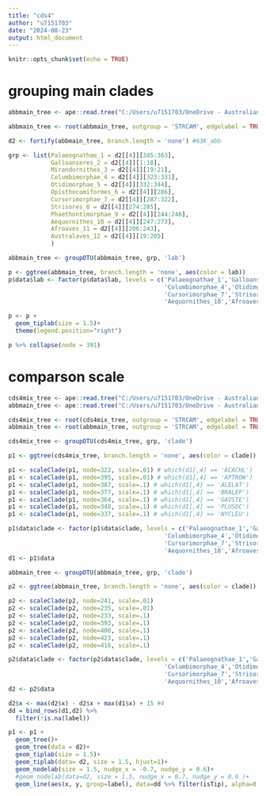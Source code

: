 ```yaml
---
title: "cds4"
author: "u7151703"
date: "2024-08-23"
output: html_document
---
```


```r
knitr::opts_chunk$set(echo = TRUE)
```

# grouping main clades
```r
abbmain_tree <- ape::read.tree("C:/Users/u7151703/OneDrive - Australian National University/Desktop/research/aves_evo/draft_results/63K_abb.treefile")

abbmain_tree <- root(abbmain_tree, outgroup = 'STRCAM', edgelabel = TRUE)

d2 <- fortify(abbmain_tree, branch.length = 'none') #63K_abb

grp <- list(Palaeognathae_1 = d2[[4]][345:363],
            Galloanseres_2 = d2[[4]][1:18],
            Mirandornithes_3 = d2[[4]][19:21],
            Columbimorphae_4 = d2[[4]][323:331],
            Otidimorphae_5 = d2[[4]][332:344],
            Opisthocomiformes_6 = d2[[4]][286],
            Cursorimorphae_7 = d2[[4]][287:322],
            Strisores_8 = d2[[4]][274:285],
            Phaethontimorphae_9 = d2[[4]][244:246],
            Aequornithes_10 = d2[[4]][247:273],
            Afroaves_11 = d2[[4]][206:243],
            Australaves_12 = d2[[4]][19:205]
            )

abbmain_tree <- groupOTU(abbmain_tree, grp, 'lab')
```

```r
p <- ggtree(abbmain_tree, branch.length = 'none', aes(color = lab))
p$data$lab <- factor(p$data$lab, levels = c('Palaeognathae_1','Galloanseres_2','Mirandornithes_3',
                                            'Columbimorphae_4','Otidimorphae_5','Opisthocomiformes_6',
                                            'Cursorimorphae_7','Strisores_8','Phaethontimorphae_9',
                                            'Aequornithes_10','Afroaves_11','Australaves_12'))
```


```r
p <- p +
  geom_tiplab(size = 1.5)+
  theme(legend.position="right")
```

```r
p %>% collapse(node = 391)
```


# comparson scale
```r
cds4mix_tree <- ape::read.tree("C:/Users/u7151703/OneDrive - Australian National University/Desktop/research/aves_evo/draft_results/cds4/mixture.treefile")
abbmain_tree <- ape::read.tree("C:/Users/u7151703/OneDrive - Australian National University/Desktop/research/aves_evo/draft_results/cds4/species_pruned.treefile")
```

```r
cds4mix_tree <- root(cds4mix_tree, outgroup = 'STRCAM', edgelabel = TRUE)
abbmain_tree <- root(abbmain_tree, outgroup = 'STRCAM', edgelabel = TRUE)
```

```r
cds4mix_tree <- groupOTU(cds4mix_tree, grp, 'clade')

p1 <- ggtree(cds4mix_tree, branch.length = 'none', aes(color = clade))

p1 <- scaleClade(p1, node=322, scale=.01) # which(d1[,4] == 'ACACHL')
p1 <- scaleClade(p1, node=395, scale=.01) # which(d1[,4] == 'APTROW')
p1 <- scaleClade(p1, node=387, scale=.1) # which(d1[,4] == 'ALELAT')
p1 <- scaleClade(p1, node=377, scale=.1) # which(d1[,4] == 'BRALEP')
p1 <- scaleClade(p1, node=364, scale=.1) # which(d1[,4] == 'GAVSTE')
p1 <- scaleClade(p1, node=348, scale=.1) # which(d1[,4] == 'PLUSOC')
p1 <- scaleClade(p1, node=337, scale=.1) # which(d1[,4] == 'NYCLEU')

p1$data$clade <- factor(p1$data$clade, levels = c('Palaeognathae_1','Galloanseres_2','Mirandornithes_3',
                                            'Columbimorphae_4','Otidimorphae_5','Opisthocomiformes_6',
                                            'Cursorimorphae_7','Strisores_8','Phaethontimorphae_9',
                                            'Aequornithes_10','Afroaves_11','Australaves_12'))
d1 <- p1$data
```

```r
abbmain_tree <- groupOTU(abbmain_tree, grp, 'clade')

p2 <- ggtree(abbmain_tree, branch.length = 'none', aes(color = clade))

p2 <- scaleClade(p2, node=241, scale=.01)
p2 <- scaleClade(p2, node=235, scale=.01)
p2 <- scaleClade(p2, node=233, scale=.1)
p2 <- scaleClade(p2, node=393, scale=.1) 
p2 <- scaleClade(p2, node=406, scale=.1)
p2 <- scaleClade(p2, node=423, scale=.1)
p2 <- scaleClade(p2, node=416, scale=.1)

p2$data$clade <- factor(p2$data$clade, levels = c('Palaeognathae_1','Galloanseres_2','Mirandornithes_3',
                                            'Columbimorphae_4','Otidimorphae_5','Opisthocomiformes_6',
                                            'Cursorimorphae_7','Strisores_8','Phaethontimorphae_9',
                                            'Aequornithes_10','Afroaves_11','Australaves_12'))
d2 <- p2$data
```


```r
d2$x <- max(d2$x) - d2$x + max(d1$x) + 15 #4
dd = bind_rows(d1,d2) %>% 
  filter(!is.na(label)) 
```

```r
p1 <- p1 +
  geom_tree()+
  geom_tree(data = d2)+
  geom_tiplab(size = 1.5)+
  geom_tiplab(data= d2, size = 1.5, hjust=1)+
  geom_nodelab(size = 1.5, nudge_x = -0.7, nudge_y = 0.6)+
  #geom_nodelab(data=d2, size = 1.5, nudge_x = 0.7, nudge_y = 0.6 )+
  geom_line(aes(x, y, group=label), data=dd %>% filter(isTip), alpha=0.3)
```






